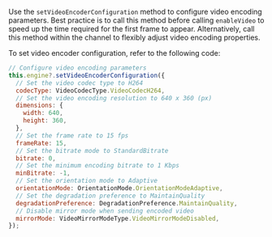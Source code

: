 
<PlatformWrapper platform="electron">

Use the `setVideoEncoderConfiguration` method to configure video encoding parameters. Best practice is to call this method before calling `enableVideo` to speed up the time required for the first frame to appear. Alternatively, call this method within the channel to flexibly adjust video encoding properties.

To set video encoder configuration, refer to the following code:

```javascript
// Configure video encoding parameters
this.engine?.setVideoEncoderConfiguration({
  // Set the video codec type to H264
  codecType: VideoCodecType.VideoCodecH264,
  // Set the video encoding resolution to 640 x 360 (px)
  dimensions: {
    width: 640,
    height: 360,
  },
  // Set the frame rate to 15 fps
  frameRate: 15,
  // Set the bitrate mode to StandardBitrate
  bitrate: 0,
  // Set the minimum encoding bitrate to 1 Kbps
  minBitrate: -1,
  // Set the orientation mode to Adaptive
  orientationMode: OrientationMode.OrientationModeAdaptive,
  // Set the degradation preference to MaintainQuality
  degradationPreference: DegradationPreference.MaintainQuality,
  // Disable mirror mode when sending encoded video
  mirrorMode: VideoMirrorModeType.VideoMirrorModeDisabled,
});
```
</PlatformWrapper>